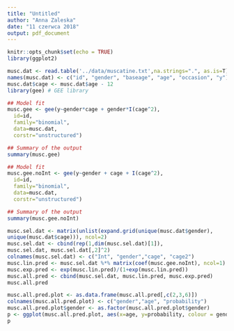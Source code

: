 ```yaml
---
title: "Untitled"
author: "Anna Zaleska"
date: "11 czerwca 2018"
output: pdf_document
---
```


```r
knitr::opts_chunk$set(echo = TRUE)
library(ggplot2)
```


```r
musc.dat <- read.table('../data/muscatine.txt',na.strings=".", as.is=T)
names(musc.dat) <- c("id", "gender", "baseage", "age", "occasion", "y")
musc.dat$cage <- musc.dat$age - 12
library(gee) # GEE library

## Model fit
musc.gee <- gee(y~gender*cage + gender*I(cage^2),
  id=id,
  family="binomial",
  data=musc.dat,
  corstr="unstructured")

## Summary of the output
summary(musc.gee)

## Model fit
musc.gee.noInt <- gee(y~gender + cage + I(cage^2),
  id=id,
  family="binomial",
  data=musc.dat,
  corstr="unstructured")

## Summary of the output
summary(musc.gee.noInt)

```

```r
musc.sel.dat <- matrix(unlist(expand.grid(unique(musc.dat$gender),
unique(musc.dat$cage))), ncol=2)
musc.sel.dat <- cbind(rep(1,dim(musc.sel.dat)[1]),
musc.sel.dat, musc.sel.dat[,2]^2)
colnames(musc.sel.dat) <- c("Int", "gender","cage", "cage2")
musc.lin.pred <- musc.sel.dat %*% matrix(coef(musc.gee.noInt), ncol=1)
musc.exp.pred <- exp(musc.lin.pred)/(1+exp(musc.lin.pred))
musc.all.pred <- cbind(musc.sel.dat, musc.lin.pred, musc.exp.pred)
musc.all.pred
```


```r
musc.all.pred.plot <- as.data.frame(musc.all.pred[,c(2,3,6)])
colnames(musc.all.pred.plot) <- c("gender","age", "probability")
musc.all.pred.plot$gender <- as.factor(musc.all.pred.plot$gender)
p <- ggplot(musc.all.pred.plot, aes(x=age, y=probability, colour = gender)) + geom_line()
p
```